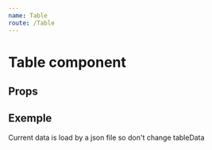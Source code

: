```yaml
---
name: Table
route: /Table
---
```


# Table component

## Props
<Props of={Table} />



##  Exemple

Current data is load by a json file so don't change tableData

<Playground>
  <Table
    data={tableData}
    itemsPerPage={4}
    paginated={true}
    options={{
      NumberItemsOptions: { permitChange: true, options: [4, 8, 12] },
    }}
    head={[
      { show: "Nom", value: "nom", sort: true },
      { show: "Prénom", value: "prenom", sort: true },
      { show: "Age", value: "age", sort: true },
      { show: "Actif", value: "actif", sort: false },
    ]}
  />
</Playground>
